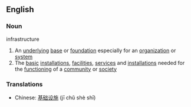 ==English==
===Noun===
;infrastructure
#An [[underlying]] [[base]] or [[foundation]] especially for an [[organization]] or [[system]]
#The [[basic]] [[installations]], [[facilities]], [[service]]s and [[installation]]s needed for the [[functioning]] of a [[community]] or [[society]]

===Translations===
*Chinese: [[基础设施]] (jī chǔ shè shī)